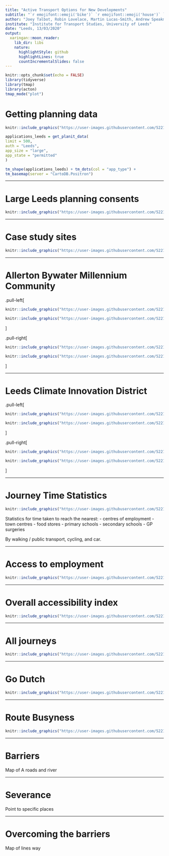 ```yaml
---
title: "Active Transport Options for New Developments"
subtitle: "`r emojifont::emoji('bike')` `r emojifont::emoji('house')` `r emojifont::emoji('walking_woman')` <br/>A case study of new housing sites in Leeds"
author: "Joey Talbot, Robin Lovelace, Martin Lucas-Smith, Andrew Speakman and Simon Nuttall"
institute: "Institute for Transport Studies, University of Leeds"
date: "Leeds, 13/03/2020"
output:
  xaringan::moon_reader:
    lib_dir: libs
    nature:
      highlightStyle: github
      highlightLines: true
      countIncrementalSlides: false
---
```


```r
knitr::opts_chunk$set(echo = FALSE)
library(tidyverse)
library(tmap)
library(acton)
tmap_mode("plot")
```


# Getting planning data

```r
knitr::include_graphics("https://user-images.githubusercontent.com/52210872/76416974-ec0f7600-6393-11ea-9631-81616cee9f27.png")
```

```r
applications_leeds = get_planit_data(
limit = 500,
auth = "Leeds",
app_size = "large",
app_state = "permitted"
)

tm_shape(applications_leeds) + tm_dots(col = "app_type") +
tm_basemap(server = "CartoDB.Positron")
```

---

# Large Leeds planning consents

```r
knitr::include_graphics("https://user-images.githubusercontent.com/52210872/76353318-6abed180-6308-11ea-9fd7-f976347600c7.png")
```


---

# Case study sites

```r
knitr::include_graphics("https://user-images.githubusercontent.com/52210872/76352731-6f36ba80-6307-11ea-8444-c775f09818d2.PNG")
```

---

# Allerton Bywater Millennium Community

.pull-left[

```r
knitr::include_graphics("https://user-images.githubusercontent.com/52210872/76417991-c4211200-6395-11ea-9b0b-88ac37cb950a.jpg")
```

```r
knitr::include_graphics("https://user-images.githubusercontent.com/52210872/76418042-dac76900-6395-11ea-8d1b-2b07074cd9b3.jpg")
```

]

.pull-right[

```r
knitr::include_graphics("https://user-images.githubusercontent.com/52210872/76418103-f2065680-6395-11ea-8f84-2d82e23b7f2a.jpg")
```

```r
knitr::include_graphics("https://user-images.githubusercontent.com/52210872/76418010-cdaa7a00-6395-11ea-9f46-15b4a58561d5.jpg")
```

]

---

# Leeds Climate Innovation District

.pull-left[

```r
knitr::include_graphics("https://user-images.githubusercontent.com/52210872/76418964-786f6800-6397-11ea-82fd-e513edb475bf.jpg")
```

```r
knitr::include_graphics("https://user-images.githubusercontent.com/52210872/76418978-80c7a300-6397-11ea-9db5-3ed82d75d0c1.jpg")
```

]

.pull-right[

```r
knitr::include_graphics("https://user-images.githubusercontent.com/52210872/76418931-6988b580-6397-11ea-8d53-43ffb42371fb.jpg")
```

```r
knitr::include_graphics("https://user-images.githubusercontent.com/52210872/76418947-70afc380-6397-11ea-8e4e-4aa2ecbcb43c.jpg")
```

]


---

# Journey Time Statistics

```r
knitr::include_graphics("https://user-images.githubusercontent.com/52210872/76434729-f6d70480-63ad-11ea-9351-5a4beb7d5a92.png")
```
Statistics for time taken to reach the nearest:
- centres of employment
- town centres
- food stores
- primary schools
- secondary schools
- GP surgeries

By walking / public transport, cycling, and car.

---

# Access to employment

```r
knitr::include_graphics("https://user-images.githubusercontent.com/52210872/76424159-c7b99680-639f-11ea-95c5-1198d977be1f.png")
```

---

# Overall accessibility index

```r
knitr::include_graphics("https://user-images.githubusercontent.com/52210872/76423215-575e4580-639e-11ea-9c18-c5aa24c3b79a.png")
```

---

# All journeys

```r
knitr::include_graphics("https://user-images.githubusercontent.com/52210872/76435138-8977a380-63ae-11ea-8569-7bb3ec4441c9.png")
```

---

# Go Dutch

```r
knitr::include_graphics("https://user-images.githubusercontent.com/52210872/75472896-24728580-598c-11ea-8ab5-94809a8bb404.png")
```

---

# Route Busyness

```r
knitr::include_graphics("https://user-images.githubusercontent.com/52210872/73958076-43d34100-48ff-11ea-80a3-f06f8205e8d2.png")
```

---

# Barriers

Map of A roads and river

---

# Severance

Point to specific places

---

# Overcoming the barriers

Map of lines way

